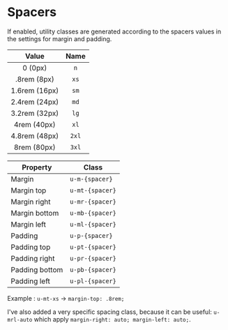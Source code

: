 <Meta title="Utilities/Spacers" />

# Spacers

If enabled, utility classes are generated according to the spacers values in the settings for margin and padding.

|     Value     | Name  |
| :-----------: | :---: |
|    0 (0px)    |  `n`  |
|  .8rem (8px)  | `xs`  |
| 1.6rem (16px) | `sm`  |
| 2.4rem (24px) | `md`  |
| 3.2rem (32px) | `lg`  |
|  4rem (40px)  | `xl`  |
| 4.8rem (48px) | `2xl` |
|  8rem (80px)  | `3xl` |

| Property       | Class           |
| -------------- | --------------- |
| Margin         | `u-m-{spacer}`  |
| Margin top     | `u-mt-{spacer}` |
| Margin right   | `u-mr-{spacer}` |
| Margin bottom  | `u-mb-{spacer}` |
| Margin left    | `u-ml-{spacer}` |
| Padding        | `u-p-{spacer}`  |
| Padding top    | `u-pt-{spacer}` |
| Padding right  | `u-pr-{spacer}` |
| Padding bottom | `u-pb-{spacer}` |
| Padding left   | `u-pl-{spacer}` |

Example : `u-mt-xs` -> `margin-top: .8rem;`

I've also added a very specific spacing class, because it can be useful: `u-mrl-auto` which apply `margin-right: auto; margin-left: auto;`.
